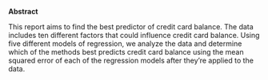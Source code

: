 **Abstract**

This report aims to find the best predictor of credit card balance. The data includes ten different factors that could influence credit card balance. Using five different models of regression, we analyze the data and determine which of the methods best predicts credit card balance using the mean squared error of each of the regression models after they're applied to the data. 